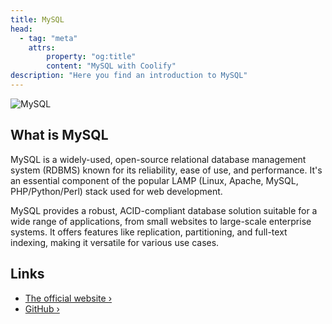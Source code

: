 ```yaml
---
title: MySQL
head:
  - tag: "meta"
    attrs:
        property: "og:title"
        content: "MySQL with Coolify"
description: "Here you find an introduction to MySQL"
---
```



<Badge text="One-click setup." variant="note" size="large" />

![MySQL](../../../assets/images/database-logos/mysql.png)

## What is MySQL

MySQL is a widely-used, open-source relational database management system (RDBMS) known for its reliability, ease of use, and performance. It's an essential component of the popular LAMP (Linux, Apache, MySQL, PHP/Python/Perl) stack used for web development.

MySQL provides a robust, ACID-compliant database solution suitable for a wide range of applications, from small websites to large-scale enterprise systems. It offers features like replication, partitioning, and full-text indexing, making it versatile for various use cases.

## Links

- [The official website ›](https://www.mysql.com/)
- [GitHub ›](https://github.com/mysql/mysql-server)